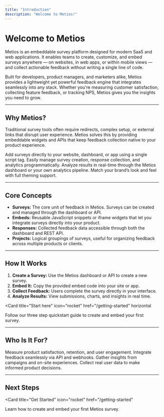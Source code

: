```yaml
---
title: "Introduction"
description: "Welcome to Metios!"
---
```


# Welcome to Metios

Metios is an embeddable survey platform designed for modern SaaS and web applications. It enables teams to create, customize, and embed surveys anywhere — on websites, in web apps, or within mobile views — and collect actionable feedback without writing a single line of code.

Built for developers, product managers, and marketers alike, Metios provides a lightweight yet powerful feedback engine that integrates seamlessly into any stack. Whether you're measuring customer satisfaction, collecting feature feedback, or tracking NPS, Metios gives you the insights you need to grow.

---

## Why Metios?

Traditional survey tools often require redirects, complex setup, or external links that disrupt user experience. Metios solves this by providing embeddable widgets and APIs that keep feedback collection native to your product experience.

<Columns cols={2}>
  <Card
    title="Embeddable Anywhere"
    icon="code"
    href="/getting-started"
  >
    Add surveys directly to your website, dashboard, or app using a single script tag.
  </Card>
  <Card
    title="Developer-Friendly API"
    icon="terminal"
    href="/api-reference/introduction"
  >
    Easily manage survey creation, response collection, and analytics programmatically.
  </Card>
  <Card
    title="Actionable Insights"
    icon="chart-line"
    href="/dashboard"
  >
    Analyze results in real-time through the Metios dashboard or your own analytics pipeline.
  </Card>
  <Card
    title="Custom Branding"
    icon="palette"
    href="/customization"
  >
    Match your brand’s look and feel with full theming support.
  </Card>
</Columns>

---

## Core Concepts

- **Surveys:** The core unit of feedback in Metios. Surveys can be created and managed through the dashboard or API.  
- **Embeds:** Reusable JavaScript snippets or iframe widgets that let you integrate surveys directly into your product.  
- **Responses:** Collected feedback data accessible through both the dashboard and REST API.  
- **Projects:** Logical groupings of surveys, useful for organizing feedback across multiple products or clients.  

---

## How It Works

1. **Create a Survey:** Use the Metios dashboard or API to create a new survey.  
2. **Embed It:** Copy the provided embed code into your site or app.  
3. **Collect Feedback:** Users complete the survey directly in your interface.  
4. **Analyze Results:** View submissions, charts, and insights in real time.  

<Card
  title="Start here"
  icon="rocket"
  href="/getting-started"
  horizontal
>
  Follow our three step quickstart guide to create and embed your first survey.
</Card>

---

## Who Is It For?

<Columns cols={2}>
  <Card
    title="SaaS Teams"
    icon="building"
  >
    Measure product satisfaction, retention, and user engagement.
  </Card>
  <Card
    title="Developers"
    icon="code"
  >
    Integrate feedback seamlessly via API and webhooks.
  </Card>
  <Card
    title="Marketing Teams"
    icon="bullhorn"
  >
    Gather insights from campaigns and on-site experiences.
  </Card>
  <Card
    title="Founders"
    icon="user-tie"
  >
    Collect real user data to make informed product decisions.
  </Card>
</Columns>

---

## Next Steps

<Card
  title="Get Started"
  icon="rocket"
  href="/getting-started"
>
  Learn how to create and embed your first Metios survey.
</Card>


